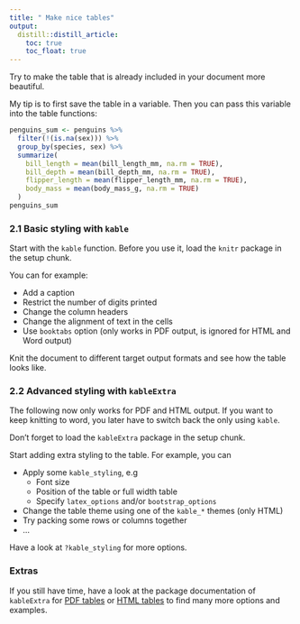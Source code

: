 ```yaml
---
title: " Make nice tables"
output: 
  distill::distill_article:
    toc: true
    toc_float: true
---
```


Try to make the table that is already included in your document more beautiful.

My tip is to first save the table in a variable. Then you can pass this 
variable into the table functions:

```r
penguins_sum <- penguins %>%
  filter(!(is.na(sex))) %>%
  group_by(species, sex) %>%
  summarize(
    bill_length = mean(bill_length_mm, na.rm = TRUE),
    bill_depth = mean(bill_depth_mm, na.rm = TRUE),
    flipper_length = mean(flipper_length_mm, na.rm = TRUE),
    body_mass = mean(body_mass_g, na.rm = TRUE)
  )
penguins_sum
```

### 2.1 Basic styling with `kable`

Start with the `kable` function. Before you use it, load the `knitr` package 
in the setup chunk.

You can for example:

- Add a caption
- Restrict the number of digits printed
- Change the column headers
- Change the alignment of text in the cells
- Use `booktabs` option (only works in PDF output, is ignored for HTML and Word output)

Knit the document to different target output formats and see how the table looks like.

### 2.2 Advanced styling with `kableExtra`

The following now only works for PDF and HTML output. If you want to keep knitting
to word, you later have to switch back the only using `kable`.

Don't forget to load the `kableExtra` package in the setup chunk.

Start adding extra styling to the table. For example, you can

- Apply some `kable_styling`, e.g
  - Font size
  - Position of the table or full width table
  - Specify `latex_options` and/or `bootstrap_options`
- Change the table theme using one of the `kable_*` themes (only HTML)
- Try packing some rows or columns together
- ...

Have a look at `?kable_styling` for more options.

### Extras

If you still have time, have a look at the package documentation of `kableExtra`
for [PDF tables](https://haozhu233.github.io/kableExtra/awesome_table_in_pdf.pdf) or [HTML tables](https://haozhu233.github.io/kableExtra/awesome_table_in_html.html) to find many more options and examples.